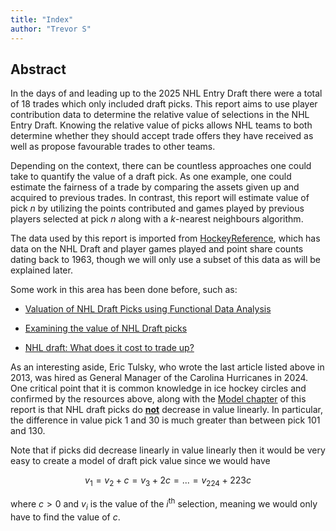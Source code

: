 ```yaml
---
title: "Index"
author: "Trevor S"
---
```


## Abstract

In the days of and leading up to the 2025 NHL Entry Draft there were a total of 18 trades which only included draft picks. This report aims to use player contribution data to determine the relative value of selections in the NHL Entry Draft. Knowing the relative value of picks allows NHL teams to both determine whether they should accept trade offers they have received as well as propose favourable trades to other teams.

Depending on the context, there can be countless approaches one could take to quantify the value of a draft pick. As one example, one could estimate the fairness of a trade by comparing the assets given up and acquired to previous trades. In contrast, this report will estimate value of pick $n$ by utilizing the points contributed and games played by previous players selected at pick $n$ along with a $k$-nearest neighbours algorithm.

The data used by this report is imported from [HockeyReference](https://www.hockey-reference.com/draft/), which has data on the NHL Draft and player games played and point share counts dating back to 1963, though we will only use a subset of this data as will be explained later.

Some work in this area has been done before, such as:

-   [Valuation of NHL Draft Picks using Functional Data Analysis](https://summit.sfu.ca/_flysystem/fedora/2023-02/etd22223.pdf)

-   [Examining the value of NHL Draft picks](https://soundofhockey.com/2022/06/06/examining-the-value-of-nhl-draft-picks/amp/)

-   [NHL draft: What does it cost to trade up?](https://www.broadstreethockey.com/post/nhl-draft-pick-value-trading-up/)

As an interesting aside, Eric Tulsky, who wrote the last article listed above in 2013, was hired as General Manager of the Carolina Hurricanes in 2024. One critical point that it is common knowledge in ice hockey circles and confirmed by the resources above, along with the [Model chapter](https://trevsteu.github.io/Stat468_Final/model.html) of this report is that NHL draft picks do [**not**]{.underline} decrease in value linearly. In particular, the difference in value pick 1 and 30 is much greater than between pick 101 and 130.

Note that if picks did decrease linearly in value linearly then it would be very easy to create a model of draft pick value since we would have

$$
v_1 = v_2 + c = v_3 + 2c = ... = v_{224} + 223c
$$

where $c > 0$ and $v_i$ is the value of the $i^{\text{th}}$ selection, meaning we would only have to find the value of $c$.
